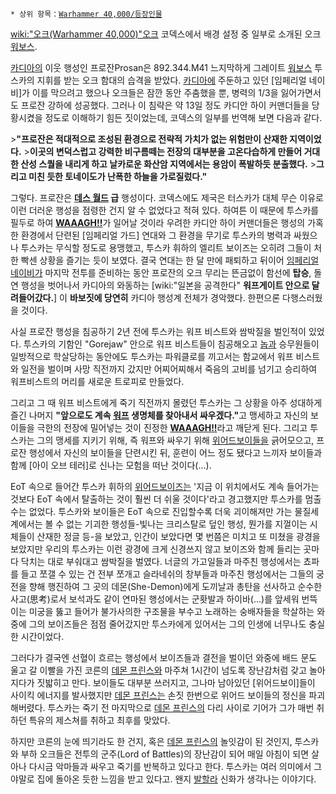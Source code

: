 {{{+1 ''' Tuska the 'Daemon-Killa' '''}}}

 * 상위 항목：[[Warhammer 40,000/등장인물]]

[[wiki:"오크(Warhammer 40,000)"오크]] 코덱스에서 배경 설정 중 일부로 소개된 오크 [[워보스]].

[[카디아]]의 이웃 행성인 프로잔Prosan은 892.344.M41 느지막하게 그레이트 [[워보스]] 투스카의 지휘를 받는 오크 함대의 습격을 받았다. [[카디아]]에 주둔하고 있던 [임페리얼 네이비]가 이를 막으려고 했으나 오크들은 잠깐 동안 주춤했을 뿐, 병력의 1/3을 잃어가면서도 프로잔 강하에 성공했다. 그러나 이 침략은 약 13일 정도 카디안 하이 커맨더들을 당황시켰을 정도로 이해하기 힘든 짓이었는데, 코덱스의 일부를 번역해 보면 다음과 같다.

>'''"프로잔은 적대적으로 조성된 환경으로 전략적 가치가 없는 위험만이 산재한 지역이었다. '''
>'''이곳의 변덕스럽고 강력한 비구름떼는 전장의 대부분을 고온다습하게 만들어 거대한 산성 스퀄을 내리게 하고 날카로운 화산암 지역에서는 용암이 폭발하듯 분출했다. '''
>'''그리고 미친 듯한 토네이도가 난폭한 하늘을 가로질렀다."'''

그렇다. 프로잔은 '''[[데스 월드]] 급''' 행성이다. 코덱스에도 제국은 터스카가 대체 무슨 이유로 이런 더러운 행성을 점령한 건지 알 수 없었다고 적혀 있다. 하여튼 이 때문에 투스카를 필두로 하여 '''[[WAAAGH!!]]'''가 일어날 것이라 우려한 카디안 하이 커맨더들은 행성의 가혹한 환경에서 단련된 [임페리얼 가드] 연대와 그 환경을 무기로 투스카의 병력과 싸웠으나 투스카는 무식할 정도로 용맹했고, 투스카 휘하의 엘리트 보이즈는 오히려 그들이 처한 빡센 상황을 즐기는 듯이 보였다. 결국 연대는 한 달 만에 패퇴하고 뒤이어 [[임페리얼 네이비]]가 마지막 전투를 준비하는 동안 프로잔의 오크 무리는 뜬금없이 함선에 '''탑승''', 돌연 행성을 벗어나서 카디아의 와동하는 [wiki:"일본을 공격한다" '''워프게이트 안으로 달려들어갔다.'''] 이 '''바보짓에 당연히''' 카디아 행성계 전체가 경악했다. 한편으론 다행스러웠을 것이다.

사실 프로잔 행성을 침공하기 2년 전에 투스카는 워프 비스트와 쌈박질을 벌인적이 있었다. 투스카의 기함인 "Gorejaw" 안으로 워프 비스트들이 침공해오고 [[놉]]과 승무원들이 일방적으로 학살당하는 동안에도 투스카는 파워클로를 끼고서는 함교에서 워프 비스트와 일전을 벌이며 사망 직전까지 갔지만 어찌어찌해서 죽음의 고비를 넘기고 승리하여 워프비스트의 머리를 새로운 트로피로 만들었다.

그리고 그 때 워프 비스트에게 죽기 직전까지 몰렸던 투스카는 그 상황을 아주 성대하게 즐긴 나머지 '''"앞으로도 계속 [[워프]] 생명체를 찾아내서 싸우겠다."'''고 맹세하고 자신의 보이들을 극한의 전장에 밀어넣는 것이 진정한 '''[[WAAAGH!!]]'''라고 깨닫게 된다. 그리고 투스카는 그의 맹세를 지키기 위해, 즉 워프와 싸우기 위해 [[위어드보이]]들을 긁어모으고, 프로잔 행성에서 자신의 보이들을 단련시킨 뒤, 훈련이 어느 정도 됐다고 느끼자 보이들과 함께 [아이 오브 테러]로 신나는 모험을 떠난 것이다(...).

EoT 속으로 들어간 투스카 휘하의 [[위어드보이]]즈는 '지금 이 위치에서도 계속 들어가는 것보다 EoT 속에서 탈출하는 것이 훨씬 더 쉬울 것이다'라고 경고했지만 투스카를 멈출 수는 없었다. 투스카와 보이들은 EoT 속으로 진입할수록 더욱 괴이해져만 가는 물질세계에서는 볼 수 없는 기괴한 행성들-빛나는 크리스탈로 덮인 행성, 뭔가를 지껄이는 시체들이 산재한 정글 등-을 보았고, 인간이 보았다면 몇 번쯤은 미치고 또 미쳤을 광경을 보았지만 우리의 투스카는 이런 광경에 크게 신경쓰지 않고 보이즈와 함께 들리는 곳마다 닥치는 대로 부숴대고 쌈박질을 벌였다. 너글의 가고일들과 마주친 행성에서는 쵸파를 들고 쪼갤 수 있는 건 전부 쪼개고 슬라네쉬의 창부들과 마주친 행성에서는 그들의 궁전을 향해 행진하여 그 곳의 데몬(She-Demon)에게 도끼날과 총탄을 선사하고 순수한 사고(思考)로서 보석과도 같이 연마된 행성에서는 군홧발과 하이바(...)를 앞세워 번뜩이는 미궁을 뚫고 들어가 불가사의한 구조물을 부수고 노래하는 숭배자들을 학살하는 와중에 그의 보이즈들은 점점 줄어갔지만 투스카에게 있어서는 그의 인생에 너무나도 충실한 시간이었다. 

그러다가 결국엔 선혈이 흐르는 행성에서 보이즈들과 결전을 벌이던 와중에 배드 문도 울고 갈 이빨을 가진 코른의 [[데몬 프린스]]와 마주쳐 1시간이 넘도록 장난감처럼 갖고 놀아지다가 짓밟히고 만다. 보이들도 대부분 쓰러지고, 그나마 남아있던 [위어드보이]들이 사이킥 에너지를 발사했지만 [[데몬 프린스]]는 손짓 한번으로 위어드 보이들의 정신을 파괴해버렸다. 투스카는 죽기 전 마지막으로 [[데몬 프린스]]의 다리 사이로 기어가 그가 매번 취하던 특유의 제스쳐를 취하고 최후를 맞았다.

하지만 코른의 눈에 띄기라도 한 건지, 혹은 [[데몬 프린스]]의 놀잇감이 된 것인지, 투스카와 부하 오크들은 전투의 군주(Lord of Battles)의 장난감이 되어 매일 아침이 되면 살아나 다시금 악마들과 싸우고 죽기를 반복하고 있다고 한다. 투스카는 여러 의미에서 그야말로 집에 돌아온 듯한 느낌을 받고 있다고. 왠지 [[발할라]] 신화가 생각나는 이야기다.
